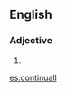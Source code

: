 ==English==

===Adjective===
{{en-adj|-}}

# {{obsolete spelling of|continual|lang=en}}

[[es:continuall]]